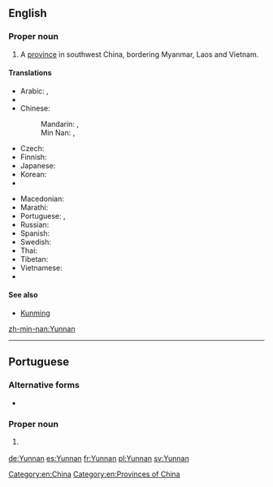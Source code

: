 ==English==

===Proper noun===
{{en-proper noun}}

# A [[province]] in southwest China, bordering Myanmar, Laos and Vietnam.

====Translations====
{{trans-top|a province in China}}
* Arabic: {{t|ar|يونان|m|tr=yunān}}, {{t|ar|يوننان|m|tr=yunnān}}
* {{trreq|my}}
* Chinese:
*: {{trreq|yue}}
*: Mandarin: {{t|cmn|雲南|sc=Hani}}, {{t+|cmn|云南|tr=Yúnnán|sc=Hani}}
*: Min Nan: {{t|nan|雲南}}, {{t|nan|云南|tr=Hûn-lâm}}
* Czech: {{t|cs|Jün-nan}}
* Finnish: {{t|fi|Yunnan}}
* Japanese: {{t|ja|雲南|tr=うんなん, Unnan}}
* Korean: {{t|ko|윈난|tr=Winnan|sc=Hang}}
* {{trreq|lo}}
{{trans-mid}}
* Macedonian: {{t|mk|Јунан|tr=Júnan|sc=Cyrl}}
* Marathi: {{t|mr|युन्नान|tr=yunnāna|sc=Deva}}
* Portuguese: {{t|pt|Yunnan|m}}, {{t|pt|Iunã|m}}
* Russian: {{t|ru|Юньна́нь|m}}
* Spanish: {{t+|es|Yunnan}}
* Swedish: {{t+|sv|Yunnan|n}}
* Thai: {{t|th|มณฑลยูนนาน|tr=monton yoonnaan|sc=Thai}}
* Tibetan: {{t|bo|ཡུན་ནན་ཞིང་ཆེན།|sc=Tibt}}
* Vietnamese: {{t+|vi|Vân Nam}}
* {{trreq|za}}
{{trans-bottom}}

====See also====
* [[Kunming]]

[[Category:en:China]]
[[Category:en:Provinces of China]]

[[zh-min-nan:Yunnan]]
----

==Portuguese==

===Alternative forms===
* {{l/pt|Iunã}}

===Proper noun===
{{pt-proper noun|m}}

# {{l/en|Yunnan}} {{gloss|a province in China}}

[[de:Yunnan]]
[[es:Yunnan]]
[[fr:Yunnan]]
[[pl:Yunnan]]
[[sv:Yunnan]]